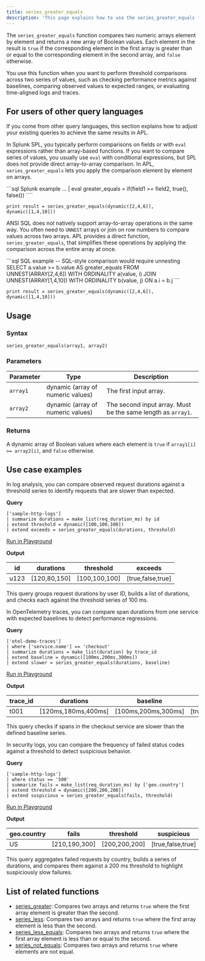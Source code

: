 ```yaml
---
title: series_greater_equals
description: 'This page explains how to use the series_greater_equals function in APL.'
---
```


The `series_greater_equals` function compares two numeric arrays element by element and returns a new array of Boolean values. Each element in the result is `true` if the corresponding element in the first array is greater than or equal to the corresponding element in the second array, and `false` otherwise.

You use this function when you want to perform threshold comparisons across two series of values, such as checking performance metrics against baselines, comparing observed values to expected ranges, or evaluating time-aligned logs and traces.

## For users of other query languages

If you come from other query languages, this section explains how to adjust your existing queries to achieve the same results in APL.

<AccordionGroup>
<Accordion title="Splunk SPL users">

In Splunk SPL, you typically perform comparisons on fields or with `eval` expressions rather than array-based functions. If you want to compare series of values, you usually use `eval` with conditional expressions, but SPL does not provide direct array-to-array comparison. In APL, `series_greater_equals` lets you apply the comparison element by element on arrays.

<CodeGroup>
```sql Splunk example
... | eval greater_equals = if(field1 >= field2, true(), false())
````

```kusto APL equivalent
print result = series_greater_equals(dynamic([2,4,6]), dynamic([1,4,10]))
```

</CodeGroup>

</Accordion>
<Accordion title="ANSI SQL users">

ANSI SQL does not natively support array-to-array operations in the same way. You often need to `UNNEST` arrays or join on row numbers to compare values across two arrays. APL provides a direct function, `series_greater_equals`, that simplifies these operations by applying the comparison across the entire array at once.

<CodeGroup>
```sql SQL example
-- SQL-style comparison would require unnesting
SELECT a.value >= b.value AS greater_equals
FROM UNNEST(ARRAY[2,4,6]) WITH ORDINALITY a(value, i)
JOIN UNNEST(ARRAY[1,4,10]) WITH ORDINALITY b(value, j)
  ON a.i = b.j
```

```kusto APL equivalent
print result = series_greater_equals(dynamic([2,4,6]), dynamic([1,4,10]))
```

</CodeGroup>

</Accordion>
</AccordionGroup>

## Usage

### Syntax

```kusto
series_greater_equals(array1, array2)
```

### Parameters

| Parameter | Type                              | Description                                                  |
| --------- | --------------------------------- | ------------------------------------------------------------ |
| `array1`  | dynamic (array of numeric values) | The first input array.                                       |
| `array2`  | dynamic (array of numeric values) | The second input array. Must be the same length as `array1`. |

### Returns

A dynamic array of Boolean values where each element is `true` if `array1[i] >= array2[i]`, and `false` otherwise.

## Use case examples

<Tabs>
<Tab title="Log analysis">

In log analysis, you can compare observed request durations against a threshold series to identify requests that are slower than expected.

**Query**

```kusto
['sample-http-logs']
| summarize durations = make_list(req_duration_ms) by id
| extend threshold = dynamic([100,100,100])
| extend exceeds = series_greater_equals(durations, threshold)
```

[Run in Playground](https://play.axiom.co/axiom-play-qf1k/query?initForm=%7B%22apl%22%3A%22%5B'sample-http-logs'%5D%20%7C%20summarize%20durations%20%3D%20make_list(req_duration_ms)%20by%20id%20%7C%20extend%20threshold%20%3D%20dynamic(%5B100%2C100%2C100%5D)%20%7C%20extend%20exceeds%20%3D%20series_greater_equals(durations%2C%20threshold)%22%7D)

**Output**

| id   | durations     | threshold      | exceeds            |
| ---- | ------------- | -------------- | ------------------ |
| u123 | [120,80,150] | [100,100,100] | [true,false,true] |

This query groups request durations by user ID, builds a list of durations, and checks each against the threshold series of 100 ms.

</Tab>
<Tab title="OpenTelemetry traces">

In OpenTelemetry traces, you can compare span durations from one service with expected baselines to detect performance regressions.

**Query**

```kusto
['otel-demo-traces']
| where ['service.name'] == 'checkout'
| summarize durations = make_list(duration) by trace_id
| extend baseline = dynamic([100ms,200ms,300ms])
| extend slower = series_greater_equals(durations, baseline)
```

[Run in Playground](https://play.axiom.co/axiom-play-qf1k/query?initForm=%7B%22apl%22%3A%22%5B'otel-demo-traces'%5D%20%7C%20where%20%5B'service.name'%5D%20%3D%3D%20'checkout'%20%7C%20summarize%20durations%20%3D%20make_list(duration)%20by%20trace_id%20%7C%20extend%20baseline%20%3D%20dynamic(%5B100ms%2C200ms%2C300ms%5D)%20%7C%20extend%20slower%20%3D%20series_greater_equals(durations%2C%20baseline)%22%7D)

**Output**

| trace_id | durations            | baseline             | slower             |
| --------- | -------------------- | -------------------- | ------------------ |
| t001      | [120ms,180ms,400ms] | [100ms,200ms,300ms] | [true,false,true] |

This query checks if spans in the checkout service are slower than the defined baseline series.

</Tab>
<Tab title="Security logs">

In security logs, you can compare the frequency of failed status codes against a threshold to detect suspicious behavior.

**Query**

```kusto
['sample-http-logs']
| where status == '500'
| summarize fails = make_list(req_duration_ms) by ['geo.country']
| extend threshold = dynamic([200,200,200])
| extend suspicious = series_greater_equals(fails, threshold)
```

[Run in Playground](https://play.axiom.co/axiom-play-qf1k/query?initForm=%7B%22apl%22%3A%22%5B'sample-http-logs'%5D%20%7C%20where%20status%20%3D%3D%20'500'%20%7C%20summarize%20fails%20%3D%20make_list(req_duration_ms)%20by%20%5B'geo.country'%5D%20%7C%20extend%20threshold%20%3D%20dynamic(%5B200%2C200%2C200%5D)%20%7C%20extend%20suspicious%20%3D%20series_greater_equals(fails%2C%20threshold)%22%7D)

**Output**

| geo.country | fails          | threshold      | suspicious         |
| ----------- | -------------- | -------------- | ------------------ |
| US          | [210,190,300] | [200,200,200] | [true,false,true] |

This query aggregates failed requests by country, builds a series of durations, and compares them against a 200 ms threshold to highlight suspiciously slow failures.

</Tab>
</Tabs>

## List of related functions

- [series_greater](/apl/scalar-functions/time-series/series-greater): Compares two arrays and returns `true` where the first array element is greater than the second.
- [series_less](/apl/scalar-functions/time-series/series-less): Compares two arrays and returns `true` where the first array element is less than the second.
- [series_less_equals](/apl/scalar-functions/time-series/series-less-equals): Compares two arrays and returns `true` where the first array element is less than or equal to the second.
- [series_not_equals](/apl/scalar-functions/time-series/series-not-equals): Compares two arrays and returns `true` where elements are not equal.

